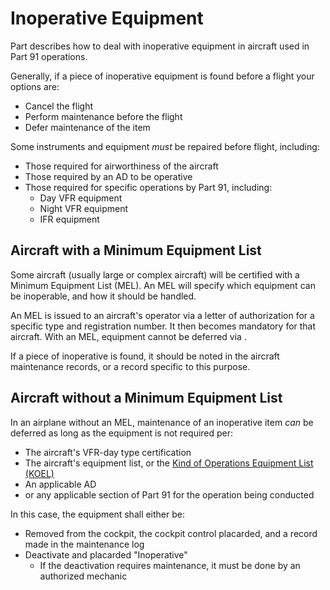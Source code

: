 

# Inoperative Equipment

Part <Reg part="91.213" /> describes how to deal with inoperative equipment in
aircraft used in Part 91 operations.

Generally, if a piece of inoperative equipment is found before a flight your
options are:

-   Cancel the flight
-   Perform maintenance before the flight
-   Defer maintenance of the item

Some instruments and equipment _must_ be repaired before flight, including:

-   Those required for airworthiness of the aircraft
-   Those required by an AD to be operative
-   Those required for specific operations by Part 91, including:
    -   Day VFR equipment <Reg part="91.205(b)" />
    -   Night VFR equipment <Reg part="91.205(c)" />
    -   IFR equipment <Reg part="91.205(d)" />

## Aircraft with a Minimum Equipment List

Some aircraft (usually large or complex aircraft) will be certified with a
Minimum Equipment List (MEL). An MEL will specify which equipment can be
inoperable, and how it should be handled.

An MEL is issued to an aircraft's operator via a letter of authorization for a
specific type and registration number. It then becomes mandatory for that
aircraft. With an MEL, equipment cannot be deferred via
<Reg part="91.213(d)" />.

If a piece of inoperative is found, it should be noted in the aircraft
maintenance records, or a record specific to this purpose.

<Reg part="91.213(a)" />

## Aircraft without a Minimum Equipment List

In an airplane without an MEL, maintenance of an inoperative item _can_ be
deferred as long as the equipment is not required per:

-   The aircraft's VFR-day type certification
-   The aircraft's equipment list, or the
    [Kind of Operations Equipment List (KOEL)](/topics/regulations/airworthiness/koels)
-   An applicable AD
-   <Reg part="91.205" /> or any applicable section of Part 91 for the operation
    being conducted

In this case, the equipment shall either be:

-   Removed from the cockpit, the cockpit control placarded, and a record made
    in the maintenance log
-   Deactivate and placarded "Inoperative"
    -   If the deactivation requires maintenance, it must be done by an
        authorized mechanic

<Reg part="91.213(d)" />
